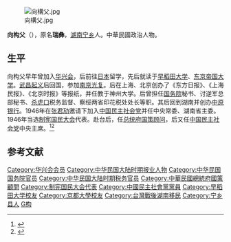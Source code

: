 [[File:向構父.jpg|thumb]]

'''向构父'''（{{bd|1879年|10月25日|1970年|10月12日|catIdx=Xiang向}}），原名'''瑞彝'''，[[湖南|湖南]][[宁乡|宁乡]]人。中華民國政治人物。

==生平==

向构父早年曾加入[[华兴会|华兴会]]，后前往[[日本|日本]]留学，先后就读于[[早稻田大学|早稻田大学]]、[[东京帝国大学|东京帝国大学]]。[[武昌起义|武昌起义]]后回国，参加[[南京光复|南京光复]]。后在上海、北京创办了《东方日报》、《上海民报》、《北京时报》等报纸，并任教于神州大学。后曾担任[[中华民国国务院|国务院]]秘书、讨逆军总部秘书、[[杀虎口|杀虎口]]税务监督、察绥两省印花税处处长等职。其后回到湖南并创办[[中原银行|中原银行]]。1946年在[[张君劢|张君劢]]邀请下加入[[中国民主社会党|中国民主社会党]]并任中央常委、湖南省主委。1946年当选[[制宪国民大会|制宪国民大会]]代表。赴台后，任[[中华民国总统府国策顾问|总统府国策顾问]]，后又任[[中国民主社会党|中国民主社会党]]中央主席。<ref>{{cite web|url=http://www.nxwwj.cn/news/html/?1551.html|title=风水金洲 俊采星驰|publisher=宁乡县文物局|deadurl=yes|archiveurl=https://web.archive.org/web/20160304082720/http://www.nxwwj.cn/news/html/?1551.html|archivedate=2016-03-04|accessdate=2010-11-15}}</ref><ref name="kmt">{{cite book|title=中国国民党百年人物全书|publisher=团结出版社|year=2005}}</ref>

== 参考文献 ==
{{reflist}}

{{DEFAULTSORT:Xiang向}}
[[Category:华兴会会员|Category:华兴会会员]]
[[Category:中华民国大陆时期报业人物|Category:中华民国大陆时期报业人物]]
[[Category:中华民国国务院官员|Category:中华民国国务院官员]]
[[Category:中华民国大陆时期税务官员|Category:中华民国大陆时期税务官员]]
[[Category:中華民國總統府國策顧問|Category:中華民國總統府國策顧問]]
[[Category:制宪国民大会代表|Category:制宪国民大会代表]]
[[Category:中國民主社會黨黨員|Category:中國民主社會黨黨員]]
[[Category:早稻田大学校友|Category:早稻田大学校友]]
[[Category:京都大學校友|Category:京都大學校友]]
[[Category:台灣戰後湖南移民|Category:台灣戰後湖南移民]]
[[Category:宁乡县人|Category:宁乡县人]]
[[Category:向姓|G构]]